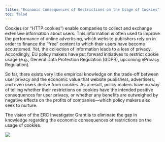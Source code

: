 ```yaml
---
title: "Economic Consequences of Restrictions on the Usage of Cookies"
toc: false
---
```


Cookies (or "HTTP cookies") enable companies to collect and exchange extensive information about users. This information is often used to improve the performance of online advertising, which website publishers rely on in order to finance the "free" content to which their users have become accustomed. Yet, the collection of information leads to a loss of privacy. Accordingly, EU policy makers have put forward initiatives to restrict cookie usage (e.g., General Data Protection Regulation (GDPR), upcoming ePrivacy Regulation). 

So far, there exists very little empirical knowledge on the trade-off between user privacy and the economic value that website publishers, advertisers, and even users derive from cookies. As a result, policy makers have no way of telling whether their restrictions on cookies have the intended positive consequences for user privacy, or whether any benefits are outweighed by negative effects on the profits of companies---which policy makers also seek to nurture. 

The vision of the ERC Investigator Grant is to eliminate the gap in knowledge regarding the economic consequences of restrictions on the usage of cookies.

![](static/img/scheme-erc-advanced-investigator-grant.png)

## 
